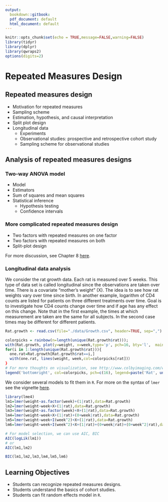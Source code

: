 ```yaml
---
output:
  bookdown::gitbook:
  pdf_document: default
  html_document: default
---
```


```r
knitr::opts_chunk$set(echo = TRUE,message=FALSE,warning=FALSE)
library(tidyr) 
library(dplyr)
library(qwraps2)
options(digits=2)
```


# Repeated Measures Design {#ch:repeated}


## Repeated measures design

* Motivation for repeated measures
* Sampling scheme
* Estimation, hypothesis, and causal interpretation
* Split plot design
* Longitudinal data
    - Experiments
    - Observational studies: prospective and retrospective cohort study
    - Sampling scheme for observational studies


## Analysis of repeated measures designs


### Two-way ANOVA model

* Model
* Estimators
* Sum of squares and mean squares
* Statistical inference
    - Hypothesis testing
    - Confidence intervals

### More complicated repeated measures design

* Two factors with repeated measures on one factor
* Two factors with repeated measures on both
* Split-plot design

For more discussion, see Chapter 8 [here](https://stat.ethz.ch/~meier/teaching/anova/split-plot-designs.html#). 

### Longitudinal data analysis

We consider the rat growth data. Each rat is measured over 5 weeks. This type of data set is called longitudinal since the observations are taken over time. There is a covariate "mother's weight" (X). The idea is to see how rat weights vary over time since birth. In another example, logarithm of CD4 counts are listed for patients on three different treatments over time. Goal is to investigate how CD4 counts change over time and if age has any effect on
this change. Note that in the first example, the times at which measurement are taken are the same for all subjects. In the second case times may be different for different patients.

```r
Rat.growth <- read.csv(file="./data/Growth.csv", header=TRUE, sep=",")

colorpicks = rainbow(n=length(unique(Rat.growth$rat)));
with(Rat.growth, plot(y=weight, x=week,type='p', pch=16, bty='l',  main='Raw growth data', xlab='Week', ylab='Weight',col=colorpicks[rat]))
for(i in 1:length(unique(Rat.growth$rat))){
  one.rat=Rat.growth[Rat.growth$rat==i,]
  with(one.rat, lines(weight, week,col=colorpicks[rat])）
}
# For more thoughts on visualization, see http://www.colbyimaging.com/wiki/statistics/longitudinal-data
legend('bottomright', col=colorpicks, pch=c(16), legend=paste('Rat', unique(Rat.growth$rat)))

```

We consider several models to fit them in `R`.  For more on the syntax of `lmer` see the vignette [here](https://cran.r-project.org/web/packages/lme4/vignettes/lmer.pdf).


```r
library(lme4)
lm1=lmer(weight~as.factor(week)+(1|rat),data=Rat.growth)
lm2=lmer(weight~week+X+(1|rat),data=Rat.growth)
lm3=lmer(weight~as.factor(week)+X+(1|rat),data=Rat.growth)
lm4=lmer(weight~week+X+(1|rat)+(0+week|rat),data=Rat.growth)
lm5=lmer(weight~week+I(week^2)+X+(1|rat),data=Rat.growth)
lm6=lmer(weight~week+I(week^2)+X+(1|rat)+(0+week|rat)+(0+week^2|rat),data=Rat.growth)
```

```r
# For model selection, we can use AIC, BIC 
AIC(logLik(lm1))
# or
AIC(lm1,lm2)

BIC(lm1,lm2,lm3,lm4,lm5,lm6)
```



## Learning Objectives

* Students can recognize repeated measures designs. 
* Students understand the basics of cohort studies.
* Students can fit random effects model in `R`. 
